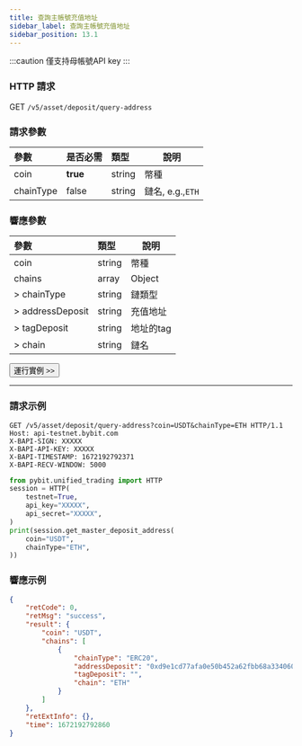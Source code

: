 ```yaml
---
title: 查詢主帳號充值地址
sidebar_label: 查詢主帳號充值地址
sidebar_position: 13.1
---
```


:::caution
僅支持母帳號API key
:::

### HTTP 請求
GET `/v5/asset/deposit/query-address`

### 請求參數
| 參數 | 是否必需 | 類型 | 說明|
|:----- |:-------|:-----|------ |
|coin |**true** |string |幣種 |
|chainType |false |string |鏈名, e.g.,`ETH`|

### 響應參數
| 參數 | 類型 | 說明|
|:----- |:-----|----- |
|coin |string |幣種 |
|chains |array |Object |
|> chainType |string |鏈類型 |
|> addressDeposit |string |充值地址 |
|> tagDeposit |string |地址的tag |
|> chain |string |鏈名 |

<a href="/api-explorer/v5/asset/master-deposit-addr"><Button>運行實例 >></Button></a>

---

### 請求示例

<Tabs groupId="programming-languages">
<TabItem value="http" label="HTTP">

```http
GET /v5/asset/deposit/query-address?coin=USDT&chainType=ETH HTTP/1.1
Host: api-testnet.bybit.com
X-BAPI-SIGN: XXXXX
X-BAPI-API-KEY: XXXXX
X-BAPI-TIMESTAMP: 1672192792371
X-BAPI-RECV-WINDOW: 5000
```

</TabItem>
<TabItem value="python" label="Python">

```python
from pybit.unified_trading import HTTP
session = HTTP(
    testnet=True,
    api_key="XXXXX",
    api_secret="XXXXX",
)
print(session.get_master_deposit_address(
    coin="USDT",
    chainType="ETH",
))
```

</TabItem>
</Tabs>

### 響應示例

```json
{
    "retCode": 0,
    "retMsg": "success",
    "result": {
        "coin": "USDT",
        "chains": [
            {
                "chainType": "ERC20",
                "addressDeposit": "0xd9e1cd77afa0e50b452a62fbb68a3340602286c3",
                "tagDeposit": "",
                "chain": "ETH"
            }
        ]
    },
    "retExtInfo": {},
    "time": 1672192792860
}
```

